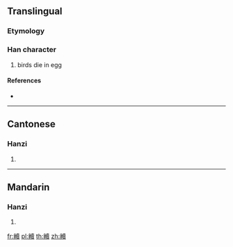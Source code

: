 {{character info/new}}
==Translingual==

===Etymology===
{{Han compound|卵|賣|c1=s|c2=p|t1=egg|ls=psc}}

===Han character===
{{Han char|rn=154|rad=貝|as=15|sn=22|four=74286|canj=HHSLC}}

# birds die in egg

====References====
* {{Han ref|kx=1213.070|dkj=36968|dj=1679.220|hdz=63661.050|uh=8D15|ud=36117|bh=F75C|bd=63324}}

----

==Cantonese==

===Hanzi===
{{yue-hanzi|jyut=|y=duk6}}

# {{defn|lang=yue|sort=卵15}}

----

==Mandarin==

===Hanzi===
{{cmn-hanzi|pin=[[dú]] ([[du2]])|wg=tu<sup>2</sup>}}

# {{defn|lang=cmn|sort=卵15}}

[[fr:贕]]
[[pl:贕]]
[[th:贕]]
[[zh:贕]]